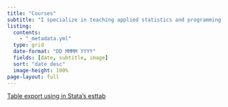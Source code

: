 ```yaml
---
title: "Courses"
subtitle: "I specialize in teaching applied statistics and programming using R and Stata, in both German and English. Here, I'll compile a selection of educational materials I've created over the years. If you're looking for a dedicated instructor, feel free to reach out – I'd be happy to collaborate with you!"
listing:
  contents:
    - "_metadata.yml"
  type: grid
  date-format: "DD MMMM YYYY"
  fields: [date, subtitle, image]
  sort: "date desc"
  image-height: 100%
page-layout: full
---
```



[Table export using in Stata's esttab](/courses/Stata_BIBB/index.html)


